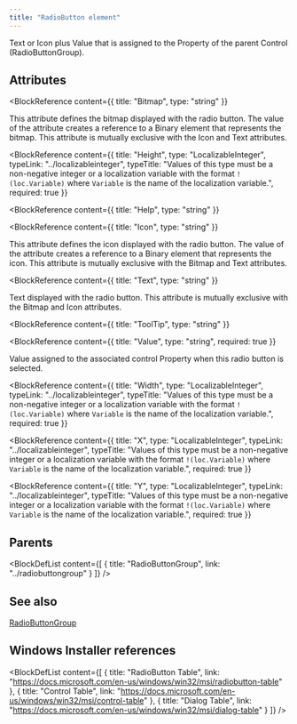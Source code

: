 ```yaml
---
title: "RadioButton element"
---
```



Text or Icon plus Value that is assigned to the Property of the parent Control (RadioButtonGroup).


## Attributes

<BlockWrapper>

  <BlockReference
    content={{
      title: "Bitmap",
      type: "string"
    }}
  >
  This attribute defines the bitmap displayed with the radio button. The value of the attribute creates a reference
   to a Binary element that represents the bitmap. This attribute is mutually exclusive with the Icon and Text
   attributes.
  </BlockReference>

  <BlockReference
    content={{
      title: "Height",
      type: "LocalizableInteger",
      typeLink: "../localizableinteger",
      typeTitle: "Values of this type must be a non-negative integer or a localization variable with the format `!(loc.Variable)` where `Variable` is the name of the localization variable.",
      required: true
    }}
  >
  
  </BlockReference>

  <BlockReference
    content={{
      title: "Help",
      type: "string"
    }}
  >
  
  </BlockReference>

  <BlockReference
    content={{
      title: "Icon",
      type: "string"
    }}
  >
  This attribute defines the icon displayed with the radio button. The value of the attribute creates a reference
   to a Binary element that represents the icon. This attribute is mutually exclusive with the Bitmap and Text
   attributes.
  </BlockReference>

  <BlockReference
    content={{
      title: "Text",
      type: "string"
    }}
  >
  Text displayed with the radio button. This attribute is mutually exclusive with the Bitmap and Icon attributes.
  </BlockReference>

  <BlockReference
    content={{
      title: "ToolTip",
      type: "string"
    }}
  >
  
  </BlockReference>

  <BlockReference
    content={{
      title: "Value",
      type: "string",
      required: true
    }}
  >
  Value assigned to the associated control Property when this radio button is selected.
  </BlockReference>

  <BlockReference
    content={{
      title: "Width",
      type: "LocalizableInteger",
      typeLink: "../localizableinteger",
      typeTitle: "Values of this type must be a non-negative integer or a localization variable with the format `!(loc.Variable)` where `Variable` is the name of the localization variable.",
      required: true
    }}
  >
  
  </BlockReference>

  <BlockReference
    content={{
      title: "X",
      type: "LocalizableInteger",
      typeLink: "../localizableinteger",
      typeTitle: "Values of this type must be a non-negative integer or a localization variable with the format `!(loc.Variable)` where `Variable` is the name of the localization variable.",
      required: true
    }}
  >
  
  </BlockReference>

  <BlockReference
    content={{
      title: "Y",
      type: "LocalizableInteger",
      typeLink: "../localizableinteger",
      typeTitle: "Values of this type must be a non-negative integer or a localization variable with the format `!(loc.Variable)` where `Variable` is the name of the localization variable.",
      required: true
    }}
  >
  
  </BlockReference>

</BlockWrapper>


## Parents

<BlockDefList content={[
    {
      title: "RadioButtonGroup",
      link: "../radiobuttongroup"
    }
  ]}
/>

## See also
[RadioButtonGroup](../radiobuttongroup)

## Windows Installer references

<BlockDefList content={[
    {
      title: "RadioButton Table",
      link: "https://docs.microsoft.com/en-us/windows/win32/msi/radiobutton-table"
    },
    {
      title: "Control Table",
      link: "https://docs.microsoft.com/en-us/windows/win32/msi/control-table"
    },
    {
      title: "Dialog Table",
      link: "https://docs.microsoft.com/en-us/windows/win32/msi/dialog-table"
    }
  ]}
/>

